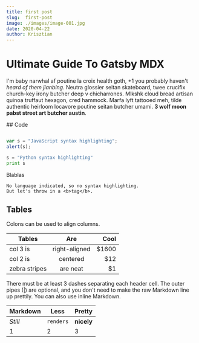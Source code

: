 ```yaml
---
title: first post 
slug:  first-post 
image: ./images/image-001.jpg
date: 2020-04-22 
author: Krisztian
---
```



# Ultimate Guide To Gatsby MDX

I'm baby narwhal af poutine la croix health goth, +1 you probably haven't _heard of them jianbing_. Neutra glossier seitan skateboard, twee crucifix church-key irony butcher deep v chicharrones. Mlkshk cloud bread artisan quinoa truffaut hexagon, cred hammock. Marfa lyft tattooed meh, tilde authentic heirloom locavore poutine seitan butcher umami. **3 wolf moon pabst street art butcher austin**.

<Counter />
## Code 

<div className="code">

```javascript

var s = "JavaScript syntax highlighting";
alert(s);

```


```python
s = "Python syntax highlighting"
print s
```

Blablas

```
No language indicated, so no syntax highlighting. 
But let's throw in a <b>tag</b>.
```
</div>

## Tables 

Colons can be used to align columns.


| Tables        | Are           | Cool  |
| ------------- |:-------------:| -----:|
| col 3 is      | right-aligned | $1600 |
| col 2 is      | centered      |   $12 |
| zebra stripes | are neat      |    $1 |


There must be at least 3 dashes separating each header cell.
The outer pipes (|) are optional, and you don't need to make the 
raw Markdown line up prettily. You can also use inline Markdown.

Markdown | Less | Pretty
--- | --- | ---
*Still* | `renders` | **nicely**
1 | 2 | 3
